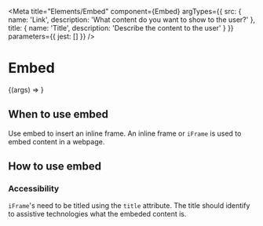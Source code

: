 
<Meta
    title="Elements/Embed"
    component={Embed}
    argTypes={{
        src: {
            name: 'Link',
            description: 'What content do you want to show to the user?'
        },
        title: {
            name: 'Title',
            description: 'Describe the content to the user'
        }
    }}
    parameters={{
        jest: []
    }}
/>

# Embed

<Canvas>
    <Story name="Embed" args={{
        src: 'https://www.youtube.com/embed/U9nnRicMHOk',
        title: 'School admissions, not preferred school'
    }}>
        {(args) => <Embed {...args } />}
    </Story>
</Canvas>

<ArgsTable of={Embed} />

## When to use embed

Use embed to insert an inline frame. An inline frame or `iFrame` is used to embed content in a webpage.

## How to use embed

### Accessibility

`iFrame`'s need to be titled using the `title` attribute. The title should identify to assistive technologies what the embeded content is.
